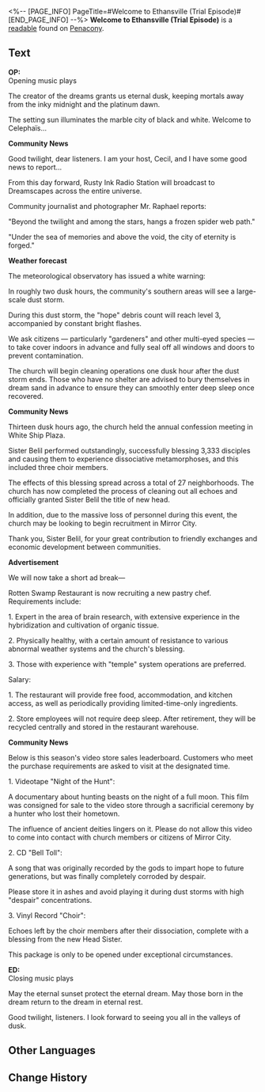 <%-- [PAGE_INFO]
PageTitle=#Welcome to Ethansville (Trial Episode)#
[END_PAGE_INFO] --%>
{{Readable Infobox
|id           = 400
|partIds      = 190695
|title        = 
|image        = Item Penacony Readable 3.png
|world        = Penacony
|parts        = 1
|author       = <!--to be added-->
|description  = A backup file with strange contents. It is said to be a recording of a certain broadcast.
|part1        = Welcome to Ethansville (Trial Episode)
|source1      = {{cx|Source missing}}
|characters   = 
|factions     = 
}}
'''Welcome to Ethansville (Trial Episode)''' is a [[readable]] found on [[Penacony]].
<!--
==Location==
{{Map Embed|<map name>|<marker id>}}
-->
==Text==
'''OP:'''<br />Opening music plays

The creator of the dreams grants us eternal dusk, keeping mortals away from the inky midnight and the platinum dawn.

The setting sun illuminates the marble city of black and white. Welcome to Celephaïs...

'''Community News'''

Good twilight, dear listeners. I am your host, Cecil, and I have some good news to report...

From this day forward, Rusty Ink Radio Station will broadcast to Dreamscapes across the entire universe.

Community journalist and photographer Mr. Raphael reports:

"Beyond the twilight and among the stars, hangs a frozen spider web path."

"Under the sea of memories and above the void, the city of eternity is forged."

'''Weather forecast'''

The meteorological observatory has issued a white warning:

In roughly two dusk hours, the community's southern areas will see a large-scale dust storm.

During this dust storm, the "hope" debris count will reach level 3, accompanied by constant bright flashes.

We ask citizens &mdash; particularly "gardeners" and other multi-eyed species &mdash; to take cover indoors in advance and fully seal off all windows and doors to prevent contamination.

The church will begin cleaning operations one dusk hour after the dust storm ends. Those who have no shelter are advised to bury themselves in dream sand in advance to ensure they can smoothly enter deep sleep once recovered.

'''Community News'''

Thirteen dusk hours ago, the church held the annual confession meeting in White Ship Plaza.

Sister Belil performed outstandingly, successfully blessing 3,333 disciples and causing them to experience dissociative metamorphoses, and this included three choir members.

The effects of this blessing spread across a total of 27 neighborhoods. The church has now completed the process of cleaning out all echoes and officially granted Sister Belil the title of new head.

In addition, due to the massive loss of personnel during this event, the church may be looking to begin recruitment in Mirror City.

Thank you, Sister Belil, for your great contribution to friendly exchanges and economic development between communities.

'''Advertisement'''

We will now take a short ad break&mdash;

Rotten Swamp Restaurant is now recruiting a new pastry chef. Requirements include:

1. Expert in the area of brain research, with extensive experience in the hybridization and cultivation of organic tissue.

2. Physically healthy, with a certain amount of resistance to various abnormal weather systems and the church's blessing.

3. Those with experience with "temple" system operations are preferred.

Salary:

1. The restaurant will provide free food, accommodation, and kitchen access, as well as periodically providing limited-time-only ingredients.

2. Store employees will not require deep sleep. After retirement, they will be recycled centrally and stored in the restaurant warehouse.

'''Community News'''

Below is this season's video store sales leaderboard. Customers who meet the purchase requirements are asked to visit at the designated time.

1. Videotape "Night of the Hunt":

A documentary about hunting beasts on the night of a full moon. This film was consigned for sale to the video store through a sacrificial ceremony by a hunter who lost their hometown.

The influence of ancient deities lingers on it. Please do not allow this video to come into contact with church members or citizens of Mirror City.

2. CD "Bell Toll":

A song that was originally recorded by the gods to impart hope to future generations, but was finally completely corroded by despair.

Please store it in ashes and avoid playing it during dust storms with high "despair" concentrations.

3. Vinyl Record "Choir":

Echoes left by the choir members after their dissociation, complete with a blessing from the new Head Sister.

This package is only to be opened under exceptional circumstances.

'''ED:'''<br />Closing music plays

May the eternal sunset protect the eternal dream. May those born in the dream return to the dream in eternal rest.

Good twilight, listeners. I look forward to seeing you all in the valleys of dusk.

<!--
==Trivia==
* 
-->
==Other Languages==
{{Other Languages
|en   = Welcome to Ethansville (Trial Episode)
|zhs  = 欢迎来到伊森塞维尔（试播集）
|zht  = 歡迎來到伊森塞維爾（試聽集）
|ja   = イーサンズビルへようこそ（パイロット版）
|ko   = 에단스빌에 오신 것을 환영합니다(트라이얼)
|es   = Bienvenidos a Villa Ethan (episodio de prueba)
|fr   = Bienvenue à Ethansville (épisode pilote)
|ru   = Добро пожаловать в Итансвиль (пилотная серия)
|th   = ยินดีต้อนรับสู่ Ethansville (ตอนนำร่อง)
|vi   = Chào Mừng Đến Với Ethansville (Tập Thí Điểm)
|de   = Willkommen in Ethansville (Probefolge)
|id   = Selamat Datang di Ethansville (Episode Uji Coba)
|pt   = Boas-vindas a Ethansville (Episódio Piloto)
}}

==Change History==
{{Change History|2.6}}